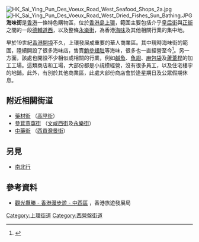 {{Otheruses|subject=香港海味街|other=其他同名街道|海味街 (廣州)}}
[[File:HK_Sai_Ying_Pun_Des_Voeux_Road_West_Seafood_Shops_2a.jpg|thumb]]
[[File:HK_Sai_Ying_Pun_Des_Voeux_Road_West_Dried_Fishes_Sun_Bathing.JPG|thumb]]
'''海味街'''是[[香港|香港]]一條特色購物區，位於[[香港島|香港島]][[上環|上環]]，範圍主要包括介乎[[皇后街|皇后街]]與[[正街|正街]]之間的一段[[德輔道西|德輔道西]]，以及整條[[永樂街|永樂街]]，為香港[[乾海產|海味]]及其他相關行業的集中地。

早於19世紀[[香港開埠|香港開埠]]不久，上環發展成重要的華人商業區。其中現時海味街的範圍，陸續開設了很多海味店，售賣[[鮑魚|鮑]][[海蔘|參]][[魚翅|翅]][[花膠|肚]]等海味，很多也一直經營至今<ref>{{cite news |title=圖說往昔 - 上環海味街 |url=http://news.stheadline.com/figure/?id=412 |accessdate=2018-10-18 |work=頭條日報 |archive-date=2018-10-18 |archive-url=https://web.archive.org/web/20181018122415/http://news.stheadline.com/figure/?id=412 |dead-url=no }}</ref>。另一方面，該處也開設不少相似或相關的行業，例如[[鹹魚|鹹魚]]、[[魚翅|魚翅]]、[[麻包袋|麻包袋]]及[[蘆葦桿|蘆葦桿]]的加工工場。這類商店和工場，大部份都是小規模經營，沒有很多員工，以及住宅樓宇的地鋪。此外，有別於其他商業區，此處大部份商店會於逢星期日及公眾假期休息。

==附近相關街道==
*[[藥材街|藥材街]] （[[高陞街|高陞街]]）
*[[參茸燕窩街|參茸燕窩街]] （[[文咸西街|文咸西街]]及[[永樂街|永樂街]]）
*[[中藥街|中藥街]] （[[西貢灣景街|西貢灣景街]]）

==另見==
*[[南北行|南北行]]

==參考資料==
{{reflist}}
*[http://www.discoverhongkong.com/taiwan/sightshow/hkwalks/ta_walk_walk1.jhtml 觀光攬勝 - 香港漫步遊 - 中西區] {{Wayback|url=http://www.discoverhongkong.com/taiwan/sightshow/hkwalks/ta_walk_walk1.jhtml |date=20080615012638 }}，香港旅遊發展局



[[Category:上環街道|Category:上環街道]]
[[Category:西營盤街道|Category:西營盤街道]]